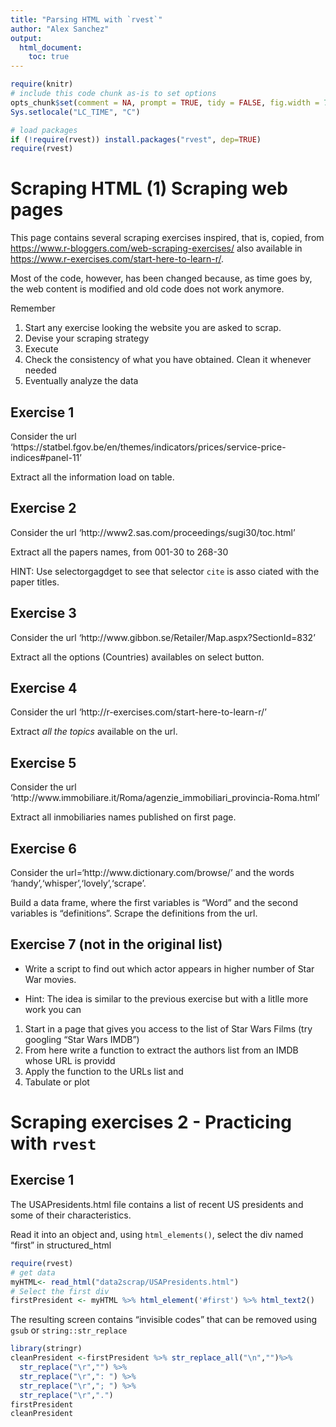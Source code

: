 ```yaml
---
title: "Parsing HTML with `rvest`"
author: "Alex Sanchez"
output: 
  html_document:
    toc: true
---
```


```r
require(knitr)
# include this code chunk as-is to set options
opts_chunk$set(comment = NA, prompt = TRUE, tidy = FALSE, fig.width = 7, fig.height = 7,echo = TRUE, message = FALSE, warning = FALSE, cache=FALSE)
Sys.setlocale("LC_TIME", "C")
```

```r
# load packages
if (!require(rvest)) install.packages("rvest", dep=TRUE)
require(rvest)
```

# Scraping HTML (1) Scraping web pages

This page contains several scraping exercises inspired, that is, copied, from [https://www.r-bloggers.com/web-scraping-exercises/](Web Scraping Exercises) also available in [https://www.r-exercises.com/start-here-to-learn-r/](https://www.r-exercises.com/start-here-to-learn-r/).

Most of the code, however, has been changed because, as time goes by, the web content is modified and old code does not work anymore.

Remember

1. Start any exercise looking the website you are asked to scrap.
2. Devise your scraping strategy
3. Execute
4. Check the consistency of what you have obtained. Clean it whenever needed
5. Eventually analyze the data

## Exercise 1

Consider the url 'https://statbel.fgov.be/en/themes/indicators/prices/service-price-indices#panel-11'

Extract all the information load on table.


## Exercise 2

Consider the url 'http://www2.sas.com/proceedings/sugi30/toc.html'

Extract all the papers names, from 001-30 to 268-30

HINT: Use selectorgagdget to see that selector `cite` is asso ciated with the paper titles.


## Exercise 3

Consider the url 'http://www.gibbon.se/Retailer/Map.aspx?SectionId=832'

Extract all the options (Countries) availables on select button.


## Exercise 4

Consider the url 'http://r-exercises.com/start-here-to-learn-r/'

Extract *all the topics* available on the url.

## Exercise 5

Consider the url 'http://www.immobiliare.it/Roma/agenzie_immobiliari_provincia-Roma.html'

Extract all inmobiliaries names published on first page.

## Exercise 6

Consider the url='http://www.dictionary.com/browse/' and the words 'handy','whisper','lovely','scrape'.

Build a data frame, where the first variables is "Word" and the second variables is "definitions". Scrape the definitions from the url.

## Exercise 7 (not in the original list)

- Write a script to find out which actor appears in  higher number of Star War movies.

- Hint: The idea is similar to the previous exercise but with a litlle more work you can 

1. Start in a page that gives you access to the list of Star Wars Films (try googling "Star Wars IMDB")
2. From here write a function to extract the authors list from an IMDB whose URL is providd
3. Apply the function to the URLs list and
4. Tabulate or plot

# Scraping exercises 2 - Practicing with `rvest`

## Exercise 1

The USAPresidents.html file contains a list of recent US presidents and some of their characteristics.

Read it into an object and, using `html_elements()`, select the  div named "first" in structured_html

```r
require(rvest)
# get data
myHTML<- read_html("data2scrap/USAPresidents.html")
# Select the first div
firstPresident <- myHTML %>% html_element('#first') %>% html_text2()
```

The resulting screen contains "invisible codes" that can be removed using `gsub` or `string::str_replace`

```r
library(stringr)
cleanPresident <-firstPresident %>% str_replace_all("\n","")%>%
  str_replace("\r","") %>%   
  str_replace("\r",": ") %>%   
  str_replace("\r","; ") %>% 
  str_replace("\r",".")
firstPresident
cleanPresident
```

